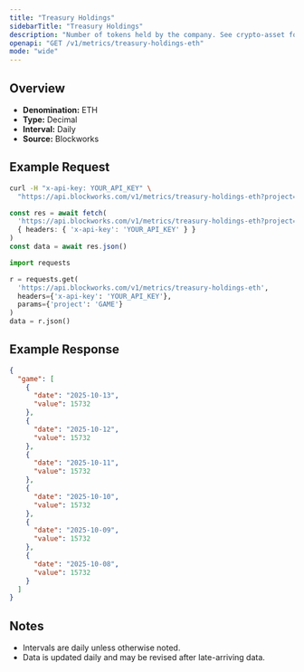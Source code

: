 ```yaml
---
title: "Treasury Holdings"
sidebarTitle: "Treasury Holdings"
description: "Number of tokens held by the company. See crypto-asset for asset indicator"
openapi: "GET /v1/metrics/treasury-holdings-eth"
mode: "wide"
---
```


## Overview

- **Denomination:** ETH
- **Type:** Decimal
- **Interval:** Daily
- **Source:** Blockworks

## Example Request

<CodeGroup>

```bash cURL
curl -H "x-api-key: YOUR_API_KEY" \
  "https://api.blockworks.com/v1/metrics/treasury-holdings-eth?project=GAME"
```

```typescript TypeScript
const res = await fetch(
  'https://api.blockworks.com/v1/metrics/treasury-holdings-eth?project=GAME',
  { headers: { 'x-api-key': 'YOUR_API_KEY' } }
)
const data = await res.json()
```

```python Python
import requests

r = requests.get(
  'https://api.blockworks.com/v1/metrics/treasury-holdings-eth',
  headers={'x-api-key': 'YOUR_API_KEY'},
  params={'project': 'GAME'}
)
data = r.json()
```

</CodeGroup>

## Example Response

```json
{
  "game": [
    {
      "date": "2025-10-13",
      "value": 15732
    },
    {
      "date": "2025-10-12",
      "value": 15732
    },
    {
      "date": "2025-10-11",
      "value": 15732
    },
    {
      "date": "2025-10-10",
      "value": 15732
    },
    {
      "date": "2025-10-09",
      "value": 15732
    },
    {
      "date": "2025-10-08",
      "value": 15732
    }
  ]
}
```

## Notes
- Intervals are daily unless otherwise noted.
- Data is updated daily and may be revised after late-arriving data.